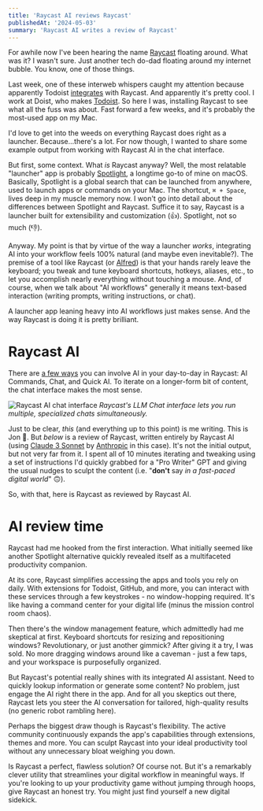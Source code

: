 ```yaml
---
title: 'Raycast AI reviews Raycast'
publishedAt: '2024-05-03'
summary: 'Raycast AI writes a review of Raycast'
---
```


For awhile now I've been hearing the name [Raycast](https://www.raycast.com/) floating around. What was it? I wasn't sure. Just another tech do-dad floating around my internet bubble. You know, one of those things.

Last week, one of these interweb whispers caught my attention because apparently Todoist [integrates](https://todoist.com/integrations/apps/raycast) with Raycast. And apparently it's pretty cool. I work at Doist, who makes [Todoist](https://todoist.com/home). So here I was, installing Raycast to see what all the fuss was about. Fast forward a few weeks, and it's probably the most-used app on my Mac.

I'd love to get into the weeds on everything Raycast does right as a launcher. Because...there's a lot. For now though, I wanted to share some example output from working with Raycast AI in the chat interface.

But first, some context. What *is* Raycast anyway? Well, the most relatable "launcher" app is probably [Spotlight](https://support.apple.com/guide/mac-help/search-with-spotlight-mchlp1008/mac), a longtime go-to of mine on macOS. Basically, Spotlight is a global search that can be launched from anywhere, used to launch apps or commands on your Mac. The shortcut, ` ⌘ + Space `, lives deep in my muscle memory now. I won't go into detail about the differences between Spotlight and Raycast. Suffice it to say, Raycast is a launcher built for extensibility and customization (👍). Spotlight, not so much (👎).

Anyway. My point is that by virtue of the way a launcher *works*, integrating AI into your workflow feels 100% natural (and maybe even inevitable?). The premise of a tool like Raycast (or [Alfred](https://www.alfredapp.com/)) is that your hands rarely leave the keyboard; you tweak and tune keyboard shortcuts, hotkeys, aliases, etc., to let you accomplish nearly everything without touching a mouse. And, of course, when we talk about "AI workflows" generally it means text-based interaction (writing prompts, writing instructions, or chat).

A launcher app leaning heavy into AI workflows just makes sense. And the way Raycast is doing it is pretty brilliant.

# Raycast AI
There are [a few ways](https://youtu.be/OgQbfofWqFM) you can involve AI in your day-to-day in Raycast: AI Commands, Chat, and Quick AI. To iterate on a longer-form bit of content, the chat interface makes the most sense.

![Raycast AI chat interface](https://assets.jonm.cc/images/raycast-chat.jpeg)
*Raycast's LLM Chat interface lets you run multiple, specialized chats simultaneously.*

Just to be clear, *this* (and everything up to this point) is me writing. This is Jon 👋. But *below* is a review of Raycast, written entirely by Raycast AI (using [Claude 3 Sonnet](https://www.anthropic.com/news/claude-3-family) by [Anthropic](https://www.anthropic.com/) in this case). It's not the initial output, but not very far from it. I spent all of 10 minutes iterating and tweaking using a set of instructions I'd quickly grabbed for a "Pro Writer" GPT and giving the usual nudges to sculpt the content (i.e. "**don't** say *in a fast-paced digital world*" 🙃).

So, with that, here is Raycast as reviewed by Raycast AI.

# AI review time
Raycast had me hooked from the first interaction. What initially seemed like another Spotlight alternative quickly revealed itself as a multifaceted productivity companion.

At its core, Raycast simplifies accessing the apps and tools you rely on daily. With extensions for Todoist, GitHub, and more, you can interact with these services through a few keystrokes - no window-hopping required. It's like having a command center for your digital life (minus the mission control room chaos).

Then there's the window management feature, which admittedly had me skeptical at first. Keyboard shortcuts for resizing and repositioning windows? Revolutionary, or just another gimmick? After giving it a try, I was sold. No more dragging windows around like a caveman - just a few taps, and your workspace is purposefully organized.

But Raycast's potential really shines with its integrated AI assistant. Need to quickly lookup information or generate some content? No problem, just engage the AI right there in the app. And for all you skeptics out there, Raycast lets you steer the AI conversation for tailored, high-quality results (no generic robot rambling here).

Perhaps the biggest draw though is Raycast's flexibility. The active community continuously expands the app's capabilities through extensions, themes and more. You can sculpt Raycast into your ideal productivity tool without any unnecessary bloat weighing you down.

Is Raycast a perfect, flawless solution? Of course not. But it's a remarkably clever utility that streamlines your digital workflow in meaningful ways. If you're looking to up your productivity game without jumping through hoops, give Raycast an honest try. You might just find yourself a new digital sidekick.